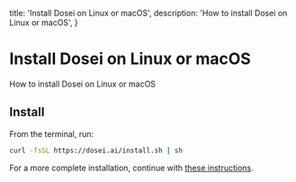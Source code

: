   title: 'Install Dosei on Linux or macOS',
  description: 'How to install Dosei on Linux or macOS',
}

# Install Dosei on Linux or macOS

How to install Dosei on Linux or macOS

## Install

From the terminal, run:

```bash
curl -fsSL https://dosei.ai/install.sh | sh
```

For a more complete installation, continue with [these instructions](/getting-started).
